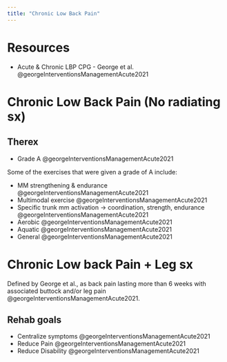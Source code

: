 ```yaml
---
title: "Chronic Low Back Pain"
---
```




# Resources
- Acute & Chronic LBP CPG - George et al. @georgeInterventionsManagementAcute2021

# Chronic Low Back Pain (No radiating sx)


## Therex
- Grade A @georgeInterventionsManagementAcute2021

Some of the exercises that were given a grade of A include:

- MM strengthening & endurance @georgeInterventionsManagementAcute2021
- Multimodal exercise @georgeInterventionsManagementAcute2021
- Specific trunk mm activation → coordination, strength, endurance @georgeInterventionsManagementAcute2021
- Aerobic @georgeInterventionsManagementAcute2021
- Aquatic @georgeInterventionsManagementAcute2021
- General @georgeInterventionsManagementAcute2021


# Chronic Low back Pain + Leg sx
Defined by George et al.,  as back pain lasting more than 6 weeks with associated buttock and/or leg pain @georgeInterventionsManagementAcute2021.

## Rehab goals
- Centralize symptoms @georgeInterventionsManagementAcute2021
- Reduce Pain @georgeInterventionsManagementAcute2021
- Reduce Disability @georgeInterventionsManagementAcute2021
